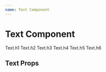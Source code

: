 ```yaml
---
name: Text Component
---
```



# Text Component

<Props of={Text} />

<Playground>
  <Text.h1
    color="primary"
    align="left"
    fontStyle="normal"
  >
    Text.h1
  </Text.h1>
  <Text.h2>Text.h2</Text.h2>
  <Text.h3>Text.h3</Text.h3>
  <Text.h4>Text.h4</Text.h4>
  <Text.h5>Text.h5</Text.h5>
  <Text.h6>Text.h6</Text.h6>
</Playground>

## Text Props